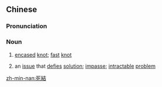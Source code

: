 {{also|死结}}
==Chinese==
{{zh-forms|s=死结}}

===Pronunciation===
{{zh-pron
|m=sǐjié,er=y
|c=sei2 git3
|mn=sí-kat/xm,zz:sí-kiat
|cat=n
}}

===Noun===
{{zh-noun}}

# [[encased]] [[knot]]; [[fast]] [[knot]]
# {{lb|zh|figurative}} an [[issue]] that [[defies]] [[solution]]; [[impasse]]; [[intractable]] [[problem]]

[[zh-min-nan:死結]]